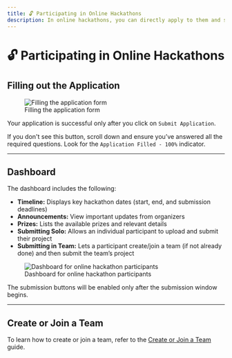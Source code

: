 ```yaml
---
title: 🔓 Participating in Online Hackathons
description: In online hackathons, you can directly apply to them and straightaway be eligible for submissions during the hackathon submission period.
---
```


# 🔓 Participating in Online Hackathons

## Filling out the Application

<figure>
  <img src="/assets/wjw.gif" alt="Filling the application form" />
  <figcaption>Filling the application form</figcaption>
</figure>

Your application is successful only after you click on `Submit Application`.

If you don't see this button, scroll down and ensure you’ve answered all the required questions. Look for the `Application Filled - 100%` indicator.

---

## Dashboard

The dashboard includes the following:

- **Timeline:** Displays key hackathon dates (start, end, and submission deadlines)
- **Announcements:** View important updates from organizers
- **Prizes:** Lists the available prizes and relevant details
- **Submitting Solo:** Allows an individual participant to upload and submit their project
- **Submitting in Team:** Lets a participant create/join a team (if not already done) and then submit the team’s project

<figure>
  <img src="/assets/gh.gif" alt="Dashboard for online hackathon participants" />
  <figcaption>Dashboard for online hackathon participants</figcaption>
</figure>

<Callout type="warning">
  The submission buttons will be enabled only after the submission window begins.
</Callout>

---

## Create or Join a Team

To learn how to create or join a team, refer to the [Create or Join a Team](./create-join-a-team) guide.
